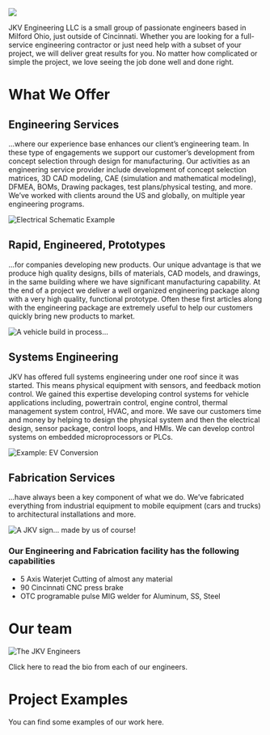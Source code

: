
![](../images/hat.jpg)

JKV Engineering LLC is a small group of passionate engineers based in Milford Ohio, just outside of Cincinnati. Whether you are looking for a full-service engineering contractor or just need help with a subset of your project, we will deliver great results for you. No matter how complicated or simple the project, we love seeing the job done well and done right.

# What We Offer 

## Engineering Services 

...where our experience base enhances our client’s engineering team.  In these type of engagements we support our customer’s development from concept selection through design for manufacturing.  Our activities as an engineering service provider include development of concept selection matrices, 3D CAD modeling, CAE (simulation and mathematical modeling), DFMEA, BOMs, Drawing packages, test plans/physical testing, and more.  We’ve worked with clients around the US and globally, on multiple year engineering programs.      

![Electrical Schematic Example](../images/electrical_schematics.jpeg)

## Rapid, Engineered, Prototypes

...for companies developing new products.   Our unique advantage is that we produce high quality designs, bills of materials, CAD models, and drawings, in the same building where we have significant manufacturing capability.  At the end of a project we deliver a well organized engineering package along with a very high quality, functional prototype.  Often these first articles along with the engineering package are extremely useful to help our customers quickly bring new products to market.

![A vehicle build in process...](../images/IMG_0959.jpeg)

## Systems Engineering

JKV has offered full systems engineering under one roof since it was started.  This means physical equipment with sensors, and feedback motion control.  We gained this expertise developing control systems for vehicle applications including, powertrain control, engine control, thermal management system control, HVAC, and more.  We save our customers time and money by helping to design the physical system and then the electrical design, sensor package, control loops, and HMIs.    We can develop control systems on embedded microprocessors or PLCs.

![Example: EV Conversion](../images/IMG_1924.jpeg)

## Fabrication Services

...have always been a key component of what we do.  We’ve fabricated everything from industrial equipment to mobile equipment (cars and trucks) to architectural installations and more.

![A JKV sign... made by us of course!](../images/jkv_sign.jpeg)

### Our Engineering and Fabrication facility has the following capabilities

* 5 Axis Waterjet Cutting of almost any material
* 90 Cincinnati CNC press brake
* OTC programable pulse MIG welder for Aluminum, SS, Steel

# Our team

![The JKV Engineers](../images/STM_3010.jpg)

Click <Link to="/team">here</Link> to read the bio from each of our engineers.

# Project Examples

You can find some examples of our work <Link to="/projects">here</Link>.